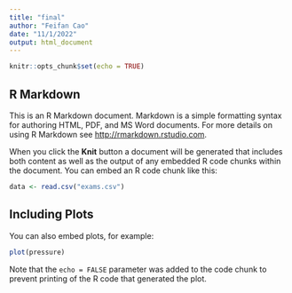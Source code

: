 ```yaml
---
title: "final"
author: "Feifan Cao"
date: "11/1/2022"
output: html_document
---
```


```r
knitr::opts_chunk$set(echo = TRUE)
```

## R Markdown

This is an R Markdown document. Markdown is a simple formatting syntax for authoring HTML, PDF, and MS Word documents. For more details on using R Markdown see <http://rmarkdown.rstudio.com>.

When you click the **Knit** button a document will be generated that includes both content as well as the output of any embedded R code chunks within the document. You can embed an R code chunk like this:

```r
data <- read.csv("exams.csv")
```

## Including Plots

You can also embed plots, for example:

```r
plot(pressure)
```

Note that the `echo = FALSE` parameter was added to the code chunk to prevent printing of the R code that generated the plot.
